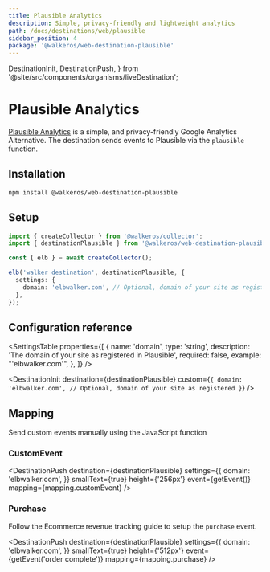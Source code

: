 ```yaml
---
title: Plausible Analytics
description: Simple, privacy-friendly and lightweight analytics
path: /docs/destinations/web/plausible
sidebar_position: 4
package: '@walkeros/web-destination-plausible'
---
```


  DestinationInit,
  DestinationPush,
} from '@site/src/components/organisms/liveDestination';

# Plausible Analytics

<PackageLink
  env="web"
  github="packages/web/destinations/plausible"
  npm="@walkeros/web-destination-plausible"
/>

[Plausible Analytics](https://plausible.io/) is a simple, and privacy-friendly
Google Analytics Alternative. The destination sends events to Plausible via the
`plausible` function.

## Installation

```bash
npm install @walkeros/web-destination-plausible
```

## Setup

```typescript
import { createCollector } from '@walkeros/collector';
import { destinationPlausible } from '@walkeros/web-destination-plausible';

const { elb } = await createCollector();

elb('walker destination', destinationPlausible, {
  settings: {
    domain: 'elbwalker.com', // Optional, domain of your site as registered
  },
});
```

## Configuration reference

<SettingsTable
  properties={[
    {
      name: 'domain',
      type: 'string',
      description: 'The domain of your site as registered in Plausible',
      required: false,
      example: "'elbwalker.com'",
    },
  ]}
/>

<DestinationInit
  destination={destinationPlausible}
  custom={`{
    domain: 'elbwalker.com', // Optional, domain of your site as registered
  }`}
/>

## Mapping

Send&nbsp;<Link to="https://plausible.io/docs/custom-event-goals#trigger-custom-events-manually-with-a-javascript-function">custom
events</Link> manually using the JavaScript function

### CustomEvent

<DestinationPush
  destination={destinationPlausible}
  settings={{
    domain: 'elbwalker.com',
  }}
  smallText={true}
  height={'256px'}
  event={getEvent()}
  mapping={mapping.customEvent}
/>

### Purchase

Follow
the&nbsp;<Link to="https://plausible.io/docs/ecommerce-revenue-tracking">Ecommerce
revenue tracking</Link> guide to setup the `purchase` event.

<DestinationPush
  destination={destinationPlausible}
  settings={{
    domain: 'elbwalker.com',
  }}
  smallText={true}
  height={'512px'}
  event={getEvent('order complete')}
  mapping={mapping.purchase}
/>

